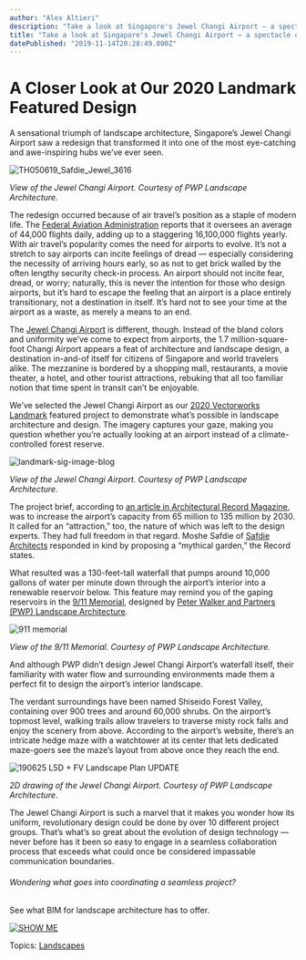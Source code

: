 ```yaml
---
author: "Alex Altieri"
description: "Take a look at Singapore's Jewel Changi Airport — a spectacle of 21st-century design that showcases what's possible with BIM software. "
title: "Take a look at Singapore's Jewel Changi Airport — a spectacle of 21st-century design that showcases what's possible with BIM software. " 
datePublished: "2019-11-14T20:28:49.000Z"
---
```

# A Closer Look at Our 2020 Landmark Featured Design

A sensational triumph of landscape architecture, Singapore’s Jewel Changi Airport saw a redesign that transformed it into one of the most eye-catching and awe-inspiring hubs we’ve ever seen. 

![TH050619_Safdie_Jewel_3616](https://blog.vectorworks.net/hs-fs/hubfs/Blog%20Images/191114_Landmark%20Signature%20Project/TH050619_Safdie_Jewel_3616.jpg?width=600&name=TH050619_Safdie_Jewel_3616.jpg)

_View of the Jewel Changi Airport. Courtesy of PWP Landscape Architecture._

The redesign occurred because of air travel’s position as a staple of modern life. The [Federal Aviation Administration](https://www.faa.gov/air%5Ftraffic/by%5Fthe%5Fnumbers/) reports that it oversees an average of 44,000 flights daily, adding up to a staggering 16,100,000 flights yearly. With air travel’s popularity comes the need for airports to evolve. It’s not a stretch to say airports can incite feelings of dread — especially considering the necessity of arriving hours early, so as not to get brick walled by the often lengthy security check-in process. An airport should not incite fear, dread, or worry; naturally, this is never the intention for those who design airports, but it’s hard to escape the feeling that an airport is a place entirely transitionary, not a destination in itself. It’s hard not to see your time at the airport as a waste, as merely a means to an end. 

The [Jewel Changi Airport](https://www.jewelchangiairport.com/) is different, though. Instead of the bland colors and uniformity we’ve come to expect from airports, the 1.7 million-square-foot Changi Airport appears a feat of architecture and landscape design, a destination in-and-of itself for citizens of Singapore and world travelers alike. The mezzanine is bordered by a shopping mall, restaurants, a movie theater, a hotel, and other tourist attractions, rebuking that all too familiar notion that time spent in transit can’t be enjoyable.

  
We’ve selected the Jewel Changi Airport as our [2020 Vectorworks Landmark](https://www.vectorworks.net/en-US/landmark?utm%5Fcampaign=blog&utm%5Fmedium=planetvectorworks&utm%5Fsource=intext&utm%5Fcontent=landsignature111419) featured project to demonstrate what’s possible in landscape architecture and design. The imagery captures your gaze, making you question whether you’re actually looking at an airport instead of a climate-controlled forest reserve.

![landmark-sig-image-blog](https://blog.vectorworks.net/hs-fs/hubfs/Blog%20Images/191114_Landmark%20Signature%20Project/landmark-sig-image-blog.jpg?width=600&name=landmark-sig-image-blog.jpg)

_View of the Jewel Changi Airport. Courtesy of PWP Landscape Architecture._

The project brief, according to [an article in Architectural Record Magazine](https://www.architecturalrecord.com/articles/14153-jewel-changi-airport-by-safdie-architects), was to increase the airport’s capacity from 65 million to 135 million by 2030\. It called for an “attraction,” too, the nature of which was left to the design experts. They had full freedom in that regard. Moshe Safdie of [Safdie Architects](https://www.safdiearchitects.com/) responded in kind by proposing a “mythical garden,” the Record states.

What resulted was a 130-feet-tall waterfall that pumps around 10,000 gallons of water per minute down through the airport’s interior into a renewable reservoir below. This feature may remind you of the gaping reservoirs in the [9/11 Memorial](https://www.vectorworks.net/en-US/customer-showcase/minimalistic-design-with-enormous-impact?utm%5Fcampaign=blog&utm%5Fmedium=planetvectorworks&utm%5Fsource=intext&utm%5Fcontent=landsignature111419), designed by [Peter Walker and Partners (PWP) Landscape Architecture](http://www.pwpla.com/).

![911 memorial](https://blog.vectorworks.net/hs-fs/hubfs/Blog%20Images/191114_Landmark%20Signature%20Project/911%20memorial.jpg?width=228&name=911%20memorial.jpg)

_View of the 9/11 Memorial. Courtesy of PWP Landscape Architecture._

And although PWP didn’t design Jewel Changi Airport’s waterfall itself, their familiarity with water flow and surrounding environments made them a perfect fit to design the airport’s interior landscape. 

The verdant surroundings have been named Shiseido Forest Valley, containing over 900 trees and around 60,000 shrubs. On the airport’s topmost level, walking trails allow travelers to traverse misty rock falls and enjoy the scenery from above. According to the airport’s website, there’s an intricate hedge maze with a watchtower at its center that lets dedicated maze-goers see the maze’s layout from above once they reach the end.

![190625 L5D + FV Landscape Plan UPDATE](https://blog.vectorworks.net/hs-fs/hubfs/Blog%20Images/191114_Landmark%20Signature%20Project/190625%20L5D%20+%20FV%20Landscape%20Plan%20UPDATE.jpg?width=600&name=190625%20L5D%20+%20FV%20Landscape%20Plan%20UPDATE.jpg)

_2D drawing of the Jewel Changi Airport. Courtesy of PWP Landscape Architecture._

The Jewel Changi Airport is such a marvel that it makes you wonder how its uniform, revolutionary design could be done by over 10 different project groups. That’s what’s so great about the evolution of design technology — never before has it been so easy to engage in a seamless collaboration process that exceeds what could once be considered impassable communication boundaries.

###### Wondering what goes into coordinating a seamless project?   
See what BIM for landscape architecture has to offer.

[![SHOW ME](https://no-cache.hubspot.com/cta/default/3018241/45c250de-b9f2-4ba4-a8e9-23f7f65a982e.png)](https://cta-redirect.hubspot.com/cta/redirect/3018241/45c250de-b9f2-4ba4-a8e9-23f7f65a982e) 

 Topics: [Landscapes](https://blog.vectorworks.net/topic/landscapes) 

 